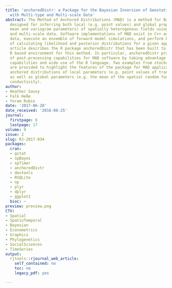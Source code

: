 ```yaml
---
title: 'anchoredDistr: a Package for the Bayesian Inversion of Geostatistical Parameters
  with Multi-type and Multi-scale Data'
abstract: The Method of Anchored Distributions (MAD) is a method for Bayesian inversion
  designed for inferring both local (e.g. point values) and global properties (e.g.
  mean and variogram parameters) of spatially heterogenous fields using multi-type
  and multi-scale data. Software implementations of MAD exist in C++ and C# to import
  data, execute an ensemble of forward model simulations, and perform basic post-processing
  of calculating likelihood and posterior distributions for a given application. This
  article describes the R package anchoredDistr that has been built to provide an
  R based environment for this method. In particular, anchoredDistr provides a range
  of post-processing capabilities for MAD software by taking advantage of the statistical
  capabilities and wide use of the R language. Two examples from stochastic hydrogeology
  are provided to highlight the features of the package for MAD applications in inferring
  anchored distributions of local parameters (e.g. point values of transmissivity)
  as well as global parameters (e.g. the mean of the spatial random function for hydraulic
  conductivity).
author:
- Heather Savoy
- Falk Heße
- Yoram Rubin
date: '2017-06-28'
date_received: '2016-08-25'
journal:
  firstpage: 6
  lastpage: 17
volume: 9
issue: 2
slug: RJ-2017-034
packages:
  cran:
  - gstat
  - spBayes
  - spTimer
  - anchoredDistr
  - devtools
  - RSQLite
  - np
  - plyr
  - dplyr
  - ggplot2
  bioc: ~
preview: preview.png
CTV:
- Spatial
- SpatioTemporal
- Bayesian
- Econometrics
- Graphics
- Phylogenetics
- SocialSciences
- TimeSeries
output:
  rjtools::rjournal_web_article:
    self_contained: no
    toc: no
    legacy_pdf: yes

---
```

